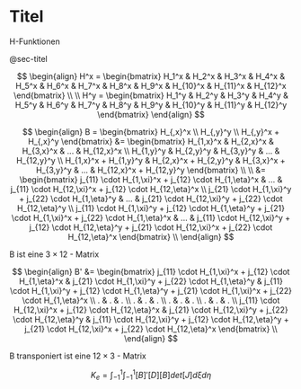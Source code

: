 # Titel {#sec-titel}

H-Funktionen 

@sec-titel

$$
\begin{align}
H^x =
\begin{bmatrix} 
H_1^x & H_2^x & H_3^x & H_4^x & H_5^x & H_6^x & H_7^x & H_8^x & H_9^x & H_{10}^x & H_{11}^x & H_{12}^x 
\end{bmatrix} \\
\\
H^y =
\begin{bmatrix} 
H_1^y & H_2^y & H_3^y & H_4^y & H_5^y & H_6^y & H_7^y & H_8^y & H_9^y & H_{10}^y & H_{11}^y & H_{12}^y 
\end{bmatrix}
\end{align}
$$


$$
\begin{align}
B = 
\begin{bmatrix} 
H_{,x}^x \\ H_{,y}^y \\ H_{,y}^x + H_{,x}^y  
\end{bmatrix}
&=
\begin{bmatrix} 
H_{1,x}^x & H_{2,x}^x & H_{3,x}^x & ... & H_{12,x}^x \\
H_{1,y}^y & H_{2,y}^y & H_{3,y}^y & ... & H_{12,y}^y \\
H_{1,x}^x + H_{1,y}^y
& H_{2,x}^x + H_{2,y}^y
& H_{3,x}^x + H_{3,y}^y
& ...
& H_{12,x}^x + H_{12,y}^y
\end{bmatrix} \\
\\
&=
\begin{bmatrix} 
j_{11} \cdot H_{1,\xi}^x + j_{12} \cdot H_{1,\eta}^x & ... & j_{11} \cdot H_{12,\xi}^x + j_{12} \cdot H_{12,\eta}^x \\
j_{21} \cdot H_{1,\xi}^y + j_{22} \cdot H_{1,\eta}^y & ... & j_{21} \cdot H_{12,\xi}^y + j_{22} \cdot H_{12,\eta}^y  \\
j_{11} \cdot H_{1,\xi}^y + j_{12} \cdot H_{1,\eta}^y + j_{21} \cdot H_{1,\xi}^x + j_{22} \cdot H_{1,\eta}^x
& ...
& j_{11} \cdot H_{12,\xi}^y + j_{12} \cdot H_{12,\eta}^y + j_{21} \cdot H_{12,\xi}^x + j_{22} \cdot H_{12,\eta}^x
\end{bmatrix} \\
\end{align}
$$

B ist eine $3 \times 12$ - Matrix

$$
\begin{align}
B' 
&=
\begin{bmatrix} 
j_{11} \cdot H_{1,\xi}^x + j_{12} \cdot H_{1,\eta}^x 
& j_{21} \cdot H_{1,\xi}^y + j_{22} \cdot H_{1,\eta}^y 
& j_{11} \cdot H_{1,\xi}^y + j_{12} \cdot H_{1,\eta}^y + j_{21} \cdot H_{1,\xi}^x + j_{22} \cdot H_{1,\eta}^x \\
. & . & . \\
. & . & . \\
. & . & . \\
. & . & . \\
j_{11} \cdot H_{12,\xi}^x + j_{12} \cdot H_{12,\eta}^x 
& j_{21} \cdot H_{12,\xi}^y + j_{22} \cdot H_{12,\eta}^y 
& j_{11} \cdot H_{12,\xi}^y + j_{12} \cdot H_{12,\eta}^y + j_{21} \cdot H_{12,\xi}^x + j_{22} \cdot H_{12,\eta}^x
\end{bmatrix} \\
\end{align}
$$

B transponiert ist eine $12 \times 3$ - Matrix

$$
K_e = \int_{-1}^1 \int_{-1}^1 [B]' [D] [B] det[J] d\xi d\eta
$$
